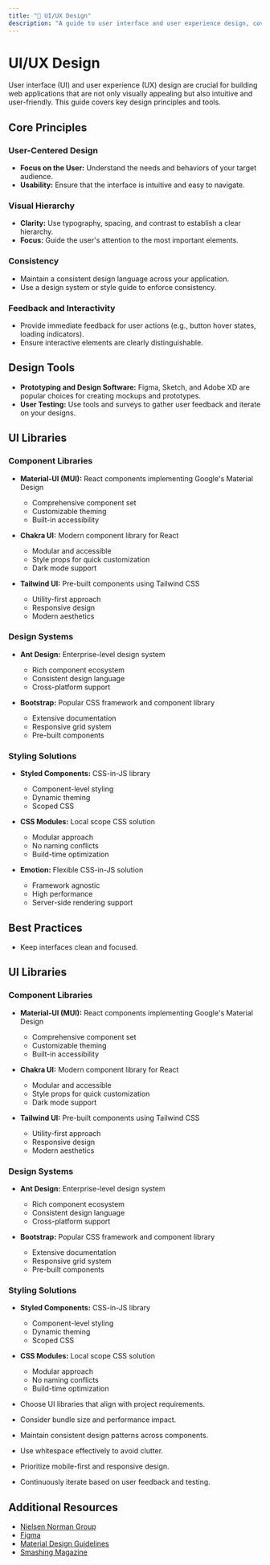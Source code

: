 ```yaml
---
title: "🎯 UI/UX Design"
description: "A guide to user interface and user experience design, covering design principles, tools, and best practices for creating engaging and user-friendly interfaces."
---
```


# UI/UX Design

User interface (UI) and user experience (UX) design are crucial for building web applications that are not only visually appealing but also intuitive and user-friendly. This guide covers key design principles and tools.

## Core Principles

### User-Centered Design

- **Focus on the User:** Understand the needs and behaviors of your target audience.
- **Usability:** Ensure that the interface is intuitive and easy to navigate.

### Visual Hierarchy

- **Clarity:** Use typography, spacing, and contrast to establish a clear hierarchy.
- **Focus:** Guide the user's attention to the most important elements.

### Consistency

- Maintain a consistent design language across your application.
- Use a design system or style guide to enforce consistency.

### Feedback and Interactivity

- Provide immediate feedback for user actions (e.g., button hover states, loading indicators).
- Ensure interactive elements are clearly distinguishable.

## Design Tools

- **Prototyping and Design Software:** Figma, Sketch, and Adobe XD are popular choices for creating mockups and prototypes.
- **User Testing:** Use tools and surveys to gather user feedback and iterate on your designs.

## UI Libraries

### Component Libraries

- **Material-UI (MUI):** React components implementing Google's Material Design
  - Comprehensive component set
  - Customizable theming
  - Built-in accessibility

- **Chakra UI:** Modern component library for React
  - Modular and accessible
  - Style props for quick customization
  - Dark mode support

- **Tailwind UI:** Pre-built components using Tailwind CSS
  - Utility-first approach
  - Responsive design
  - Modern aesthetics

### Design Systems

- **Ant Design:** Enterprise-level design system
  - Rich component ecosystem
  - Consistent design language
  - Cross-platform support

- **Bootstrap:** Popular CSS framework and component library
  - Extensive documentation
  - Responsive grid system
  - Pre-built components

### Styling Solutions

- **Styled Components:** CSS-in-JS library
  - Component-level styling
  - Dynamic theming
  - Scoped CSS

- **CSS Modules:** Local scope CSS solution
  - Modular approach
  - No naming conflicts
  - Build-time optimization

- **Emotion:** Flexible CSS-in-JS solution
  - Framework agnostic
  - High performance
  - Server-side rendering support

## Best Practices

- Keep interfaces clean and focused.

## UI Libraries

### Component Libraries

- **Material-UI (MUI):** React components implementing Google's Material Design
  - Comprehensive component set
  - Customizable theming
  - Built-in accessibility

- **Chakra UI:** Modern component library for React
  - Modular and accessible
  - Style props for quick customization
  - Dark mode support

- **Tailwind UI:** Pre-built components using Tailwind CSS
  - Utility-first approach
  - Responsive design
  - Modern aesthetics

### Design Systems

- **Ant Design:** Enterprise-level design system
  - Rich component ecosystem
  - Consistent design language
  - Cross-platform support

- **Bootstrap:** Popular CSS framework and component library
  - Extensive documentation
  - Responsive grid system
  - Pre-built components

### Styling Solutions

- **Styled Components:** CSS-in-JS library
  - Component-level styling
  - Dynamic theming
  - Scoped CSS

- **CSS Modules:** Local scope CSS solution
  - Modular approach
  - No naming conflicts
  - Build-time optimization
- Choose UI libraries that align with project requirements.
- Consider bundle size and performance impact.
- Maintain consistent design patterns across components.
- Use whitespace effectively to avoid clutter.
- Prioritize mobile-first and responsive design.
- Continuously iterate based on user feedback and testing.

## Additional Resources

- [Nielsen Norman Group](https://www.nngroup.com/)
- [Figma](https://www.figma.com/)
- [Material Design Guidelines](https://material.io/design)
- [Smashing Magazine](https://www.smashingmagazine.com/)